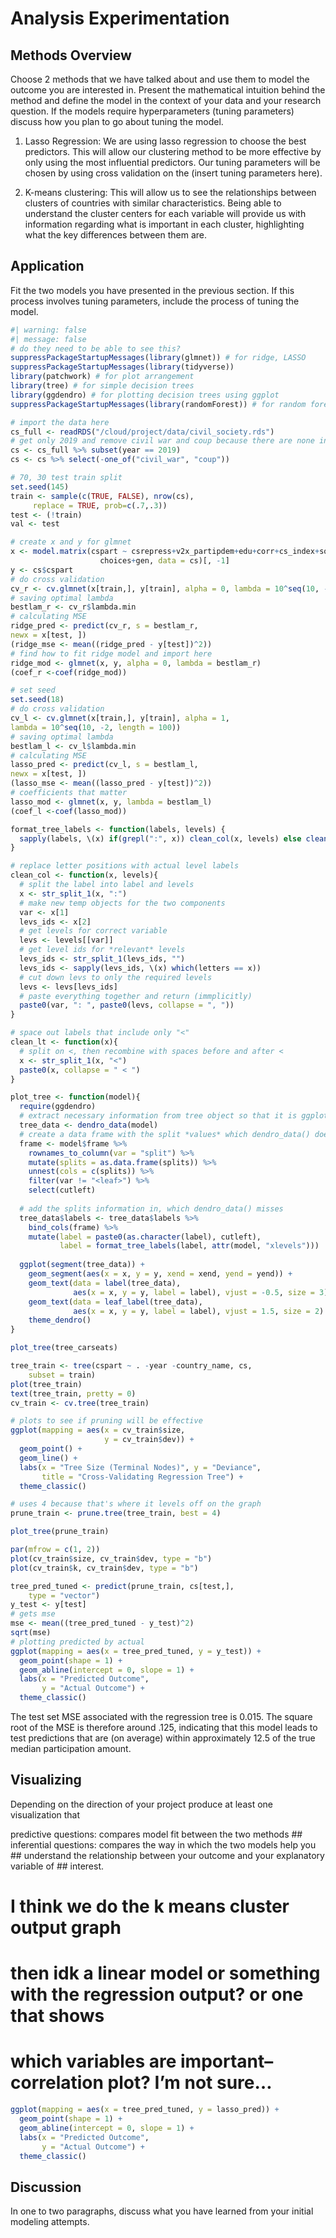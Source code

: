 # Analysis Experimentation

## Methods Overview
Choose 2 methods that we have talked about and use them to model the outcome 
you are interested in. Present the mathematical intuition behind the method 
and define the model in the context of your data and your research question.
If the models require hyperparameters (tuning parameters) discuss how you plan 
to go about tuning the model.

1) Lasso Regression: We are using lasso regression to choose the best predictors. 
This will allow our clustering method to be more effective by only using the 
most influential predictors. Our tuning parameters will be chosen by using cross
validation on the (insert tuning parameters here). 

2) K-means clustering: This will allow us to see the relationships between 
clusters of countries with similar characteristics. Being able to understand the 
cluster centers for each variable will provide us with information regarding 
what is important in each cluster, highlighting what the key differences 
between them are. 

## Application
Fit the two models you have presented in the previous section. If this process
involves tuning parameters, include the process of tuning the model.
```r
#| warning: false
#| message: false
# do they need to be able to see this? 
suppressPackageStartupMessages(library(glmnet)) # for ridge, LASSO
suppressPackageStartupMessages(library(tidyverse))
library(patchwork) # for plot arrangement
library(tree) # for simple decision trees
library(ggdendro) # for plotting decision trees using ggplot
suppressPackageStartupMessages(library(randomForest)) # for random forests
```

```r
# import the data here
cs_full <- readRDS("/cloud/project/data/civil_society.rds")
# get only 2019 and remove civil war and coup because there are none in 2019
cs <- cs_full %>% subset(year == 2019)
cs <- cs %>% select(-one_of("civil_war", "coup"))

# 70, 30 test train split
set.seed(145)
train <- sample(c(TRUE, FALSE), nrow(cs),
     replace = TRUE, prob=c(.7,.3))
test <- (!train)
val <- test
```

```r
# create x and y for glmnet
x <- model.matrix(cspart ~ csrepress+v2x_partipdem+edu+corr+cs_index+social_support+
                    choices+gen, data = cs)[, -1]
y <- cs$cspart
# do cross validation
cv_r <- cv.glmnet(x[train,], y[train], alpha = 0, lambda = 10^seq(10, -2, length = 100))
# saving optimal lambda
bestlam_r <- cv_r$lambda.min
# calculating MSE
ridge_pred <- predict(cv_r, s = bestlam_r,
newx = x[test, ])
(ridge_mse <- mean((ridge_pred - y[test])^2))
# find how to fit ridge model and import here
ridge_mod <- glmnet(x, y, alpha = 0, lambda = bestlam_r)
(coef_r <-coef(ridge_mod))
```

```r
# set seed
set.seed(18)
# do cross validation
cv_l <- cv.glmnet(x[train,], y[train], alpha = 1,
lambda = 10^seq(10, -2, length = 100))
# saving optimal lambda
bestlam_l <- cv_l$lambda.min
# calculating MSE
lasso_pred <- predict(cv_l, s = bestlam_l,
newx = x[test, ])
(lasso_mse <- mean((lasso_pred - y[test])^2))
# coefficients that matter
lasso_mod <- glmnet(x, y, lambda = bestlam_l)
(coef_l <-coef(lasso_mod))
```
```r
format_tree_labels <- function(labels, levels) {
  sapply(labels, \(x) if(grepl(":", x)) clean_col(x, levels) else clean_lt(x))
} 

# replace letter positions with actual level labels
clean_col <- function(x, levels){
  # split the label into label and levels
  x <- str_split_1(x, ":")
  # make new temp objects for the two components
  var <- x[1]
  levs_ids <- x[2]
  # get levels for correct variable
  levs <- levels[[var]]
  # get level ids for *relevant* levels
  levs_ids <- str_split_1(levs_ids, "") 
  levs_ids <- sapply(levs_ids, \(x) which(letters == x))
  # cut down levs to only the required levels
  levs <- levs[levs_ids]
  # paste everything together and return (immplicitly)
  paste0(var, ": ", paste0(levs, collapse = ", "))
}

# space out labels that include only "<"
clean_lt <- function(x){
  # split on <, then recombine with spaces before and after <
  x <- str_split_1(x, "<")
  paste0(x, collapse = " < ")
}

plot_tree <- function(model){
  require(ggdendro)
  # extract necessary information from tree object so that it is ggplotable
  tree_data <- dendro_data(model)
  # create a data frame with the split *values* which dendro_data() doesn't extract
  frame <- model$frame %>%
    rownames_to_column(var = "split") %>%
    mutate(splits = as.data.frame(splits)) %>% 
    unnest(cols = c(splits)) %>% 
    filter(var != "<leaf>") %>% 
    select(cutleft)
  
  # add the splits information in, which dendro_data() misses
  tree_data$labels <- tree_data$labels %>% 
    bind_cols(frame) %>% 
    mutate(label = paste0(as.character(label), cutleft),
           label = format_tree_labels(label, attr(model, "xlevels")))
      
  ggplot(segment(tree_data)) +
    geom_segment(aes(x = x, y = y, xend = xend, yend = yend)) +
    geom_text(data = label(tree_data), 
              aes(x = x, y = y, label = label), vjust = -0.5, size = 3) +
    geom_text(data = leaf_label(tree_data), 
              aes(x = x, y = y, label = label), vjust = 1.5, size = 2) +
    theme_dendro()
}

plot_tree(tree_carseats)
```

```r
tree_train <- tree(cspart ~ . -year -country_name, cs,
    subset = train)
plot(tree_train)
text(tree_train, pretty = 0)
cv_train <- cv.tree(tree_train)

# plots to see if pruning will be effective
ggplot(mapping = aes(x = cv_train$size, 
                     y = cv_train$dev)) +
  geom_point() +
  geom_line() +
  labs(x = "Tree Size (Terminal Nodes)", y = "Deviance",
       title = "Cross-Validating Regression Tree") +
  theme_classic()

# uses 4 because that's where it levels off on the graph
prune_train <- prune.tree(tree_train, best = 4)

plot_tree(prune_train)
```

```r
par(mfrow = c(1, 2))
plot(cv_train$size, cv_train$dev, type = "b")
plot(cv_train$k, cv_train$dev, type = "b")
```

```r
tree_pred_tuned <- predict(prune_train, cs[test,],
    type = "vector")
y_test <- y[test]
# gets mse
mse <- mean((tree_pred_tuned - y_test)^2)
sqrt(mse)
# plotting predicted by actual
ggplot(mapping = aes(x = tree_pred_tuned, y = y_test)) +
  geom_point(shape = 1) +
  geom_abline(intercept = 0, slope = 1) +
  labs(x = "Predicted Outcome",
       y = "Actual Outcome") +
  theme_classic()
```
The test set MSE associated with the regression tree is $0.015$. The square root of the MSE is therefore around $.125$, indicating that this model leads to test predictions that are (on average) within approximately $12.5%$ of the true median participation amount.

## Visualizing
Depending on the direction of your project produce at least one visualization that

predictive questions: compares model fit between the two methods
## inferential questions: compares the way in which the two models help you
## understand the relationship between your outcome and your explanatory variable of 
## interest.

# I think we do the k means cluster output graph
# then idk a linear model or something with the regression output? or one that shows
# which variables are important--correlation plot? I'm not sure...
```r
ggplot(mapping = aes(x = tree_pred_tuned, y = lasso_pred)) +
  geom_point(shape = 1) +
  geom_abline(intercept = 0, slope = 1) +
  labs(x = "Predicted Outcome",
       y = "Actual Outcome") +
  theme_classic()
```


## Discussion
In one to two paragraphs, discuss what you have learned from your initial modeling attempts.
